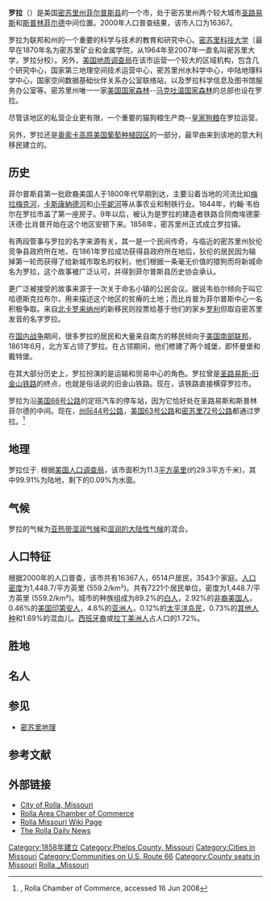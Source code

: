 {{Infobox Settlement
|official_name            = Rolla, Missouri
|settlement_type          = [[市|市]]
|nickname                 = 
|motto                    = 

<!-- Images -->
|image_skyline            = 
|imagesize                = 
|image_caption            = 
|image_flag               = 
|image_seal               = 

<!-- Maps -->
|image_map = Phelps_County_Missouri_Incorporated_and_Unincorporated_areas_Rolla_Highlighted.svg
|mapsize                  = 250x200px
|map_caption              = 密苏里州罗拉市位置图
|image_map1               = 
|mapsize1                 = 
|map_caption1             = 

<!-- Location -->
|subdivision_type         = 国家
|subdivision_name         = [[美国|美国]]
|subdivision_type1        = [[美国州份|州]]
|subdivision_name1        = [[密苏里州|密苏里]]
|subdivision_type2        = [[密苏里州各县列表|县]]
|subdivision_name2        = [[費爾普斯縣_(密蘇里州)|菲尔普斯]]
|government_footnotes     = 
|government_type          = 
|leader_title             = 
|leader_name              = 
|leader_title1            = 
|leader_name1             = 
|established_title        = 
|established_date         = 

<!-- Area -->
|unit_pref  =  Imperial
|area_footnotes           = 
|area_magnitude           = 
|area_total_km2           = 29.3
|area_land_km2            = 29.3
|area_water_km2           = 0.0
|area_total_sq_mi         = 11.3
|area_land_sq_mi          = 11.3
|area_water_sq_mi         = 0.0

<!-- Population -->
|population_as_of         = [[美国2000年人口普查结果|美国2000年人口普查结果]]
|population_footnotes     = 
|population_total         = 16367
|population_density_km2   = 559.4
|population_density_sq_mi = 1448.7

<!-- General information -->
|timezone                 = [[北美中部时间|中部时间(CST)]]
|utc_offset               = -6
|timezone_DST             = CDT
|utc_offset_DST           = -5
|elevation_footnotes      = 
|elevation_m              = 342
|elevation_ft             = 1122
|coordinates_display = display=inline,title
|latd = 37 |latm = 56 |lats = 56 |latNS = N
|longd = 91 |longm = 45 |longs = 47 |longEW = W

<!-- Area/postal codes & others -->
|postal_code_type         = [[邮政编码|邮政编码]]
|postal_code              = 65401, 65402, 65409
|area_code                = [[长途电话区位码_573|573]]
|blank_name               = [[Federal_Information_Processing_Standard|FIPS code]]
|blank_info               = 29-62912{{GR|2}}
|blank1_name              = [[Geographic_Names_Information_System|GNIS]] feature ID
|blank1_info              = 0751949{{GR|3}}
|website                  = [http://www.rollacity.org/ www.rollacity.org]
|footnotes                = 
}}
'''罗拉'''（{{lang|en|Rolla}}）是美国[[費爾普斯縣_(密蘇里州)|密苏里州菲尔普斯县]]的一个市，处于密苏里州两个较大城市[[圣路易斯_(密苏里州)|圣路易斯]]和[[斯普林菲尔德_(密苏里州)|斯普林菲尔德]]中间位置。2000年人口普查结果，该市人口为16367。

罗拉为联邦和州的一个重要的科学与技术的教育和研究中心。[[密苏里科技大学|密苏里科技大学]]（最早在1870年名为密苏里矿业和金属学院，从1964年至2007年一直名叫密苏里大学，罗拉分校）。另外，[[美国地质调查局|美国地质调查局]]在该市运营一个较大的区域机构，包含几个研究中心，国家第三地理空间技术运营中心，密苏里州水科学中心，中陆地理科学中心，国家空间数据基础伙伴关系办公室联络站，以及罗拉科学信息及图书馆服务办公室等。密苏里州唯一一家[[美国国家森林|美国国家森林]]--[[马克吐温国家森林|马克吐温国家森林]]的总部也设在罗拉。

尽管该地区的私营企业更有限，一个重要的猫狗粮生产商--[[皇家狗粮|皇家狗粮]]在罗拉运营。

另外，罗拉还是[[奥索卡高原美国葡萄种植园区|奥索卡高原美国葡萄种植园区]]的一部分，最早由来到该地的意大利移民建立的。

== 历史 ==
菲尔普斯县第一批欧裔美国人于1800年代早期到达，主要沿着当地的河流比如[[梅拉梅克河|梅拉梅克河]]，[[卡斯康納德河|卡斯康納德河]]和[[小平妮河|小平妮河]]等从事农业和制铁行业。1844年，约翰·韦伯尔在罗拉市盖了第一座房子。9年以后，被认为是罗拉的建造者铁路合同商埃德蒙·沃德·比肖普开始在这个地区安顿下来。1858年，密苏里州正式成立罗拉镇。

有两段管事与罗拉的名字来源有关，其一是一个民间传奇，与临近的密苏里州狄伦竞争县政府所在地，在1861年罗拉成功获得县政府所在地后，狄伦的居民因为输掉第一轮而获得了给新城市取名的权利，他们根据一条毫无价值的猎狗而将新城命名为罗拉，这个故事被广泛认可，并得到菲尔普斯县历史协会承认。

更广泛被接受的故事来源于一次关于命名小镇的公民会议。据说韦伯尔倾向于叫它哈德斯克拉布尔，用来描述这个地区的贫瘠的土地；而比肖普为菲尔普斯中心一名积极争取。来自[[北卡罗来纳州|北卡罗来纳州]]的新移民则投票给基于他们的家乡[[罗利|罗利]]但取自密苏里发音的名字罗拉。

在[[国内战争|国内战争]]期间，很多罗拉的居民和大量来自南方的移民倾向于[[美国南部联邦|美国南部联邦]]，1861年6月，北方军占领了罗拉。在占领期间，他们修建了两个城堡，即怀曼堡和戴特堡。

在其大部分历史上，罗拉扮演的是运输和贸易中心的角色。罗拉曾是[[圣路易斯-旧金山铁路|圣路易斯-旧金山铁路]]的终点，也就是俗话说的旧金山铁路。现在，该铁路直接横穿罗拉市。

罗拉为沿[[美国66号公路|美国66号公路]]的定班汽车的停车站，因为它恰好处在圣路易斯和斯普林菲尔德的中间。现在，[[州际44号公路|州际44号公路]]，[[美国63号公路|美国63号公路]]和[[密苏里72号公路|密苏里72号公路]]都通过罗拉。<ref>{{cite web |url=http://www.rollachamber.org/210.html |title=存档副本 |accessdate=2006-07-14 |deadurl=yes |archiveurl=https://web.archive.org/web/20060620101325/http://rollachamber.org/210.html |archivedate=2006-06-20 }}, Rolla Chamber of Commerce, accessed 16 Jun 2008</ref>

== 地理 ==
罗拉位于{{coord|37.948831|-91.763048|type:city_region:US|format=dms|display=inline}}.{{GR|1}}
根据[[美国人口调查局|美国人口调查局]]，该市面积为11.3[[平方英里|平方英里]](约29.3平方千米)，其中99.91%为陆地，剩下的0.09%为水面。

== 气候 ==
罗拉的气候为[[亚热带湿润气候|亚热带湿润气候]]和[[湿润的大陆性气候|湿润的大陆性气候]]的混合。

{{Infobox Weather
|metric_first=<!--Entering Yes will display metric first. Leave blank for imperial-->
|single_line=Yes <!--Entering Yes will display metric and imperial units on same line.-->
|location= Rolla
|Jan_Hi_°F = 39 | Jan_REC_Hi_°F = 
|Feb_Hi_°F = 46 | Feb_REC_Hi_°F = 
|Mar_Hi_°F = 55 | Mar_REC_Hi_°F = 
|Apr_Hi_°F = 67 | Apr_REC_Hi_°F = 
|May_Hi_°F = 75 | May_REC_Hi_°F = 
|Jun_Hi_°F = 84 | Jun_REC_Hi_°F = 
|Jul_Hi_°F = 89 | Jul_REC_Hi_°F = 
|Aug_Hi_°F = 88 | Aug_REC_Hi_°F = 
|Sep_Hi_°F = 79 | Sep_REC_Hi_°F = 
|Oct_Hi_°F = 69 | Oct_REC_Hi_°F = 
|Nov_Hi_°F = 55 | Nov_REC_Hi_°F = 
|Dec_Hi_°F = 43 | Dec_REC_Hi_°F = 
|Year_Hi_°F = 66 | Year_REC_Hi_°F = 
|Jan_Lo_°F = 20  | Jan_REC_Lo_°F = 
|Feb_Lo_°F = 25 | Feb_REC_Lo_°F = 
|Mar_Lo_°F = 34 | Mar_REC_Lo_°F = 
|Apr_Lo_°F = 45 | Apr_REC_Lo_°F = 
|May_Lo_°F = 55 | May_REC_Lo_°F = 
|Jun_Lo_°F = 63 | Jun_REC_Lo_°F = 
|Jul_Lo_°F = 68 | Jul_REC_Lo_°F = 
|Aug_Lo_°F = 66 | Aug_REC_Lo_°F = 
|Sep_Lo_°F = 58 | Sep_REC_Lo_°F = 
|Oct_Lo_°F = 46 | Oct_REC_Lo_°F = 
|Nov_Lo_°F = 35 | Nov_REC_Lo_°F = 
|Dec_Lo_°F = 25 | Dec_REC_Lo_°F = 
|Year_Lo_°F = 45 | Year_REC_Lo_°F = 
|Jan_Precip_inch = 2.21
|Feb_Precip_inch = 2.29
|Mar_Precip_inch = 3.77
|Apr_Precip_inch = 4.18
|May_Precip_inch = 4.81
|Jun_Precip_inch = 3.97
|Jul_Precip_inch = 4.40
|Aug_Precip_inch = 4.01
|Sep_Precip_inch = 3.78
|Oct_Precip_inch = 3.50
|Nov_Precip_inch = 4.35
|Dec_Precip_inch = 3.22
|Year_Precip_inch = 44.49
|source=<ref name= weather>{{cite web |url=http://www.weather.com/weather/climatology/monthly/USMO0768?x=0&y=0 |title=Average weather for Rolla, Missouri |format=mdy |accessdate=December 21, 2008 |publisher=Weather.com }}</ref>
|accessdate=
}}

== 人口特征 ==
根据2000年的人口普查，该市共有16367人，6514户居民，3543个家庭。[[人口密度|人口密度]]为1,448.7/平方英里 (559.2/km²)。共有7221个居民单位，密度为1,448.7/平方英里 (559.2/km²)。城市的种族组成为89.2%的[[白人|白人]]，2.92%的[[非裔美国人|非裔美国人]]，0.46%的[[美国印第安人|美国印第安人]]，4.6%的[[亚洲人|亚洲人]]，0.12%的[[太平洋岛民|太平洋岛民]]，0.73%的[[其他人种|其他人种]]和1.69%的混血儿。[[西班牙裔|西班牙裔]]或[[拉丁美洲人|拉丁美洲人]]占人口的1.72%。

== 胜地 ==

== 名人 ==

== 参见 ==
* [[密苏里地理|密苏里地理]]

== 参考文献 ==
<references />

== 外部链接 ==
* [http://www.rollacity.org/ City of Rolla, Missouri]
* [http://www.rollachamber.org/ Rolla Area Chamber of Commerce]
* [https://web.archive.org/web/20150423210524/http://wiki.rollachan.org/ Rolla Missouri Wiki Page]
* [http://www.therolladailynews.com/ The Rolla Daily News] {{Wayback|url=http://www.therolladailynews.com/ |date=20190607011816 }}
{{Missouri}}

{{Phelps County, Missouri}}
{{Missouri county seats}}

{{Authority control}}
[[Category:1858年建立|Category:1858年建立]]
[[Category:Phelps_County,_Missouri|Category:Phelps County, Missouri]]
[[Category:Cities_in_Missouri|Category:Cities in Missouri]]
[[Category:Communities_on_U.S._Route_66|Category:Communities on U.S. Route 66]]
[[Category:County_seats_in_Missouri|Category:County seats in Missouri]]
[[Category:Rolla,_Missouri|]]